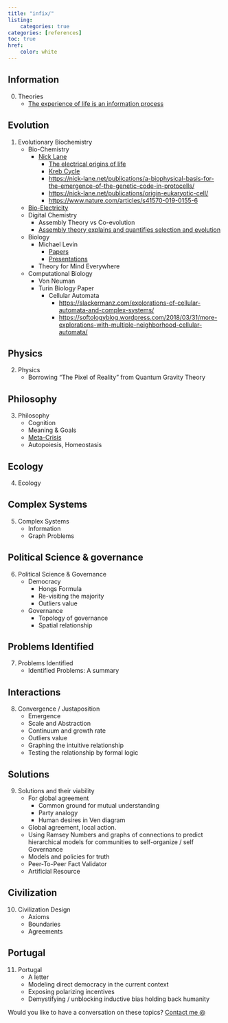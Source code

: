 ```yaml
---
title: "infix/"
listing:
    categories: true
categories: [references]
toc: true
href:
    color: white
---
```


## Information
0. Theories
    - [The experience of life is an information process](https://arxiv.org/abs/1210.5908)

## Evolution
1.  Evolutionary Biochemistry
    -   Bio-Chemistry
        -   [Nick Lane](https://nick-lane.net/publications/)
            -   [The electrical origins of life](https://www.youtube.com/watch?v=FLaTU-t1CQM "The electrical origin of life")
            -   [Kreb Cycle](https://youtu.be/vBiIDwBOqQA?si=o8golhRao2R4NXIH "Kreb Cycle")
            -   <https://nick-lane.net/publications/a-biophysical-basis-for-the-emergence-of-the-genetic-code-in-protocells/>
            -   <https://nick-lane.net/publications/origin-eukaryotic-cell/>
            -   <https://www.nature.com/articles/s41570-019-0155-6>
    -   [Bio-Electricity](Bioelectricity:%20From%20Cognitive%20Glue%20to%20Regenerative%20Medicine%20with%20Special%20Focus%20on%20Microbiology/Immunology)
    -   Digital Chemistry
        -   Assembly Theory vs Co-evolution
        -   [Assembly theory explains and quantifies selection and evolution](https://www.nature.com/articles/s41586-023-06600-9)
    -   Biology
        -   Michael Levin
            -   [Papers](https://drmichaellevin.org/publications/)
            -   [Presentations](https://drmichaellevin.org/presentations/)
        -   Theory for Mind Everywhere
    -   Computational Biology
        -   Von Neuman
        -   Turin Biology Paper
            -   Cellular Automata
                -   <https://slackermanz.com/explorations-of-cellular-automata-and-complex-systems/>
                -   <https://softologyblog.wordpress.com/2018/03/31/more-explorations-with-multiple-neighborhood-cellular-automata/>

## Physics
2.  Physics
    -   Borrowing "The Pixel of Reality" from Quantum Gravity Theory

## Philosophy
3. Philosophy
    -   Cognition
    -   Meaning & Goals
    -   [Meta-Crisis](https://www.youtube.com/watch?v=4kBoLVvoqVY)
    -   Autopoiesis, Homeostasis

## Ecology
4.  Ecology

## Complex Systems
5.  Complex Systems
    -   Information
    -   Graph Problems

##  Political Science & governance
6.  Political Science & Governance
    -   Democracy
        -   Hongs Formula
        -   Re-visiting the majority
        -   Outliers value
    -   Governance
        -   Topology of governance
        -   Spatial relationship

##  Problems Identified
7.  Problems Identified
    -   Identified Problems: A summary

## Interactions
8.  Convergence / Justaposition
    -   Emergence
    -   Scale and Abstraction
    -   Continuum and growth rate
    -   Outliers value
    -   Graphing the intuitive relationship
    -   Testing the relationship by formal logic

##  Solutions
9.  Solutions and their viability
    -   For global agreement
        -   Common ground for mutual understanding
        -   Party analogy
        -   Human desires in Ven diagram
    -   Global agreement, local action.
    -   Using Ramsey Numbers and graphs of connections to predict hierarchical models for communities to self-organize / self Governance
    -   Models and policies for truth
    -   Peer-To-Peer Fact Validator
    -   Artificial Resource

## Civilization
10. Civilization Design
    -   Axioms
    -   Boundaries
    -   Agreements

## Portugal
11. Portugal
    -   A letter
    -   Modeling direct democracy in the current context
    -   Exposing polarizing incentives
    -   Demystifying / unblocking inductive bias holding back humanity

Would you like to have a conversation on these topics? [Contact me @](mailto:mvaldeta42@gmail.com)